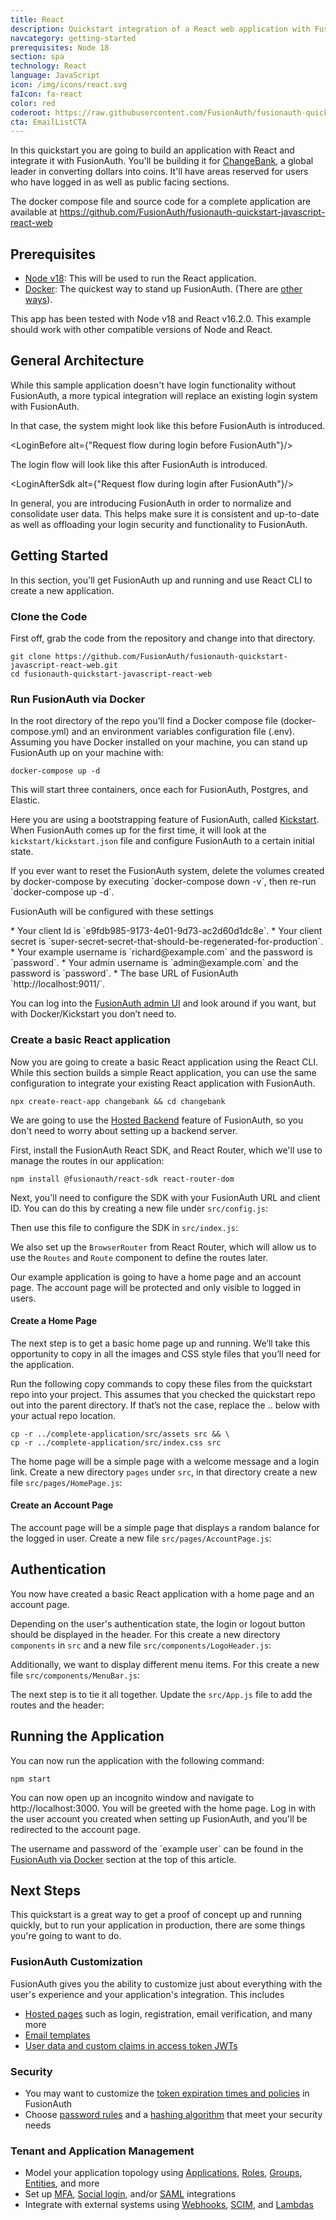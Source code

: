 ```yaml
---
title: React
description: Quickstart integration of a React web application with FusionAuth
navcategory: getting-started
prerequisites: Node 18
section: spa
technology: React
language: JavaScript
icon: /img/icons/react.svg
faIcon: fa-react
color: red
coderoot: https://raw.githubusercontent.com/FusionAuth/fusionauth-quickstart-javascript-react-web/main
cta: EmailListCTA
---
```



In this quickstart you are going to build an application with React and integrate it with FusionAuth.
You'll be building it for [ChangeBank](https://www.youtube.com/watch?v=pkH-kD73QUM), a global leader in converting dollars into coins.
It'll have areas reserved for users who have logged in as well as public facing sections.

The docker compose file and source code for a complete application are available at
https://github.com/FusionAuth/fusionauth-quickstart-javascript-react-web

## Prerequisites
* [Node v18](https://nodejs.org/en): This will be used to run the React application.
* [Docker](https://www.docker.com): The quickest way to stand up FusionAuth. (There are [other ways](/docs/v1/tech/installation-guide/)).

This app has been tested with Node v18 and React v16.2.0. This example should work with other compatible versions of Node and React.

## General Architecture

While this sample application doesn't have login functionality without FusionAuth, a more typical integration will replace an existing login system with FusionAuth.

In that case, the system might look like this before FusionAuth is introduced.

<LoginBefore alt={"Request flow during login before FusionAuth"}/>

The login flow will look like this after FusionAuth is introduced.

<LoginAfterSdk alt={"Request flow during login after FusionAuth"}/>

In general, you are introducing FusionAuth in order to normalize and consolidate user data. This helps make sure it is consistent and up-to-date as well as offloading your login security and functionality to FusionAuth.

## Getting Started

In this section, you'll get FusionAuth up and running and use React CLI to create a new application.

### Clone the Code
First off, grab the code from the repository and change into that directory.

```shell
git clone https://github.com/FusionAuth/fusionauth-quickstart-javascript-react-web.git
cd fusionauth-quickstart-javascript-react-web
```

### Run FusionAuth via Docker
In the root directory of the repo you'll find a Docker compose file (docker-compose.yml) and an environment
variables configuration file (.env). Assuming you have Docker installed on your machine, you can stand up
FusionAuth up on your machine with:

```shell
docker-compose up -d
```

This will start three containers, once each for FusionAuth, Postgres, and Elastic.

Here you are using a bootstrapping feature of FusionAuth, called [Kickstart](/docs/v1/tech/installation-guide/kickstart).
When FusionAuth comes up for the first time, it will look at the `kickstart/kickstart.json` file and
configure FusionAuth to a certain initial state.

<Aside type="note">
    If you ever want to reset the FusionAuth system, delete the volumes created by docker-compose by
    executing `docker-compose down -v`, then re-run `docker-compose up -d`.
</Aside>

<p id="fusionauthconfig">FusionAuth will be configured with these settings</p>
* Your client Id is `e9fdb985-9173-4e01-9d73-ac2d60d1dc8e`.
* Your client secret is `super-secret-secret-that-should-be-regenerated-for-production`.
* Your example username is `richard@example.com` and the password is `password`.
* Your admin username is `admin@example.com` and the password is `password`.
* The base URL of FusionAuth `http://localhost:9011/`.

You can log into the [FusionAuth admin UI](http://localhost:9011/admin) and look around if you want, but with Docker/Kickstart you don’t need to.

### Create a basic React application

Now you are going to create a basic React application using the React CLI. While this section builds a simple React application, you can use the same configuration to integrate your existing React application with FusionAuth.

```shell
npx create-react-app changebank && cd changebank
```

We are going to use the [Hosted Backend](/docs/v1/tech/apis/hosted-backend) feature of FusionAuth, so you don't need to worry about setting up a backend server.

First, install the FusionAuth React SDK, and React Router, which we'll use to manage the routes in our application:

```shell
npm install @fusionauth/react-sdk react-router-dom
```

Next, you'll need to configure the SDK with your FusionAuth URL and client ID. You can do this by creating a new file under `src/config.js`:

<RemoteCode url="https://raw.githubusercontent.com/sonderformat-llc/fusionauth-quickstart-javascript-react-web/main/complete-application/src/config.js"
            lang="javascript"/>

Then use this file to configure the SDK in `src/index.js`:

<RemoteCode url="https://raw.githubusercontent.com/sonderformat-llc/fusionauth-quickstart-javascript-react-web/main/complete-application/src/index.js"
            lang="jsx"/>

We also set up the `BrowserRouter` from React Router, which will allow us to use the `Routes` and `Route` component to define the routes later.

Our example application is going to have a home page and an account page. The account page will be protected and only visible to logged in users.

#### Create a Home Page

The next step is to get a basic home page up and running. We’ll take this opportunity to copy in all the images and CSS style files that you’ll need for the application.

Run the following copy commands to copy these files from the quickstart repo into your project. This assumes that you checked the quickstart repo out into the parent directory. If that’s not the case, replace the .. below with your actual repo location.

```shell
cp -r ../complete-application/src/assets src && \
cp -r ../complete-application/src/index.css src
```

The home page will be a simple page with a welcome message and a login link. Create a new directory `pages` under `src`, in that directory create a new file `src/pages/HomePage.js`:

<RemoteCode url="https://raw.githubusercontent.com/sonderformat-llc/fusionauth-quickstart-javascript-react-web/main/complete-application/src/pages/HomePage.js"
            lang="jsx"/>

#### Create an Account Page

The account page will be a simple page that displays a random balance for the logged in user. Create a new file `src/pages/AccountPage.js`:

<RemoteCode url="https://raw.githubusercontent.com/sonderformat-llc/fusionauth-quickstart-javascript-react-web/main/complete-application/src/pages/AccountPage.js"
            lang="jsx"/>

## Authentication

You now have created a basic React application with a home page and an account page.

Depending on the user's authentication state, the login or logout button should be displayed in the header. For this create a new directory `components` in `src` and a new file `src/components/LogoHeader.js`:

<RemoteCode url="https://raw.githubusercontent.com/sonderformat-llc/fusionauth-quickstart-javascript-react-web/main/complete-application/src/components/LogoHeader.js"
            lang="jsx"/>

Additionally, we want to display different menu items. For this create a new file `src/components/MenuBar.js`:

<RemoteCode url="https://raw.githubusercontent.com/sonderformat-llc/fusionauth-quickstart-javascript-react-web/main/complete-application/src/components/MenuBar.js"
            lang="jsx"/>

The next step is to tie it all together. Update the `src/App.js` file to add the routes and the header:

<RemoteCode url="https://raw.githubusercontent.com/sonderformat-llc/fusionauth-quickstart-javascript-react-web/main/complete-application/src/App.js"
            lang="jsx"/>

## Running the Application

You can now run the application with the following command:

```shell
npm start
```

You can now open up an incognito window and navigate to http://localhost:3000. You will be greeted with the home page. Log in with the user account you created when setting up FusionAuth, and you'll be redirected to the account page.

<Aside type="note">
    The username and password of the `example user` can be found in the <a href="#fusionauthconfig">FusionAuth via Docker</a> section at the top of this article.
</Aside>

## Next Steps
This quickstart is a great way to get a proof of concept up and running quickly, but to run your application in production, there are some things you're going to want to do.

### FusionAuth Customization
FusionAuth gives you the ability to customize just about everything with the user's experience and your application's integration. This includes
* [Hosted pages](/docs/v1/tech/themes/) such as login, registration, email verification, and many more
* [Email templates](/docs/v1/tech/email-templates/email-templates)
* [User data and custom claims in access token JWTs](/articles/tokens/jwt-components-explained)

### Security
* You may want to customize the [token expiration times and policies](/docs/v1/tech/oauth/#configure-application-oauth-settings) in FusionAuth
* Choose [password rules](/docs/v1/tech/core-concepts/tenants#password) and a [hashing algorithm](/docs/v1/tech/reference/password-hashes) that meet your security needs

### Tenant and Application Management
* Model your application topology using [Applications](/docs/v1/tech/core-concepts/applications), [Roles](/docs/v1/tech/core-concepts/roles), [Groups](/docs/v1/tech/core-concepts/groups), [Entities](/docs/v1/tech/core-concepts/groups), and more
* Set up [MFA](/docs/v1/tech/guides/multi-factor-authentication), [Social login](/docs/v1/tech/identity-providers/), and/or [SAML](/docs/v1/tech/identity-providers/samlv2/) integrations
* Integrate with external systems using [Webhooks](/docs/v1/tech/events-webhooks/), [SCIM](/docs/v1/tech/core-concepts/scim), and [Lambdas](/docs/v1/tech/lambdas/)
